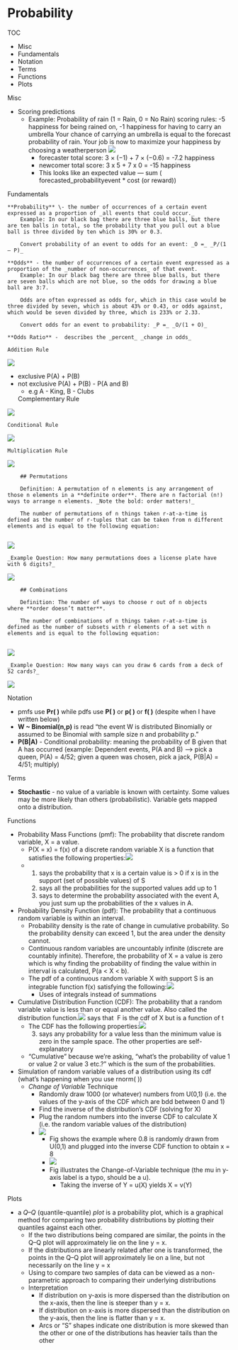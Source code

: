 # Probability

TOC

* Misc
* Fundamentals
* Notation
* Terms
* Functions
* Plots



Misc

* Scoring predictions
	* Example: Probability of rain (1 = Rain, 0 = No Rain)
		scoring rules: -5 happiness for being rained on, -1 happiness for having to carry an umbrella
		Your chance of carrying an umbrella is equal to the forecast probability of rain. Your job is now to maximize your happiness by choosing a weatherperson
		![](./_resources/Probability.resources/Screenshot (141).png)
		* forecaster total score: 3 × (−1) + 7 × (−0.6) = -7.2 happiness
		* newcomer total score: 3 x 5 + 7 x 0 = -15 happiness
		* This looks like an expected value — sum ( forecasted\_probabilityevent \* cost (or reward))


Fundamentals

	**Probability** \- the number of occurrences of a certain event expressed as a proportion of _all events that could occur._ 
		Example: In our black bag there are three blue balls, but there are ten balls in total, so the probability that you pull out a blue ball is three divided by ten which is 30% or 0.3.
		
		Convert probability of an event to odds for an event: _O =_ _P/(1 — P)_
		
	**Odds** - the number of occurrences of a certain event expressed as a proportion of the _number of non-occurrences_ of that event.
		Example: In our black bag there are three blue balls, but there are seven balls which are not blue, so the odds for drawing a blue ball are 3:7.
		
		Odds are often expressed as odds for, which in this case would be three divided by seven, which is about 43% or 0.43, or odds against, which would be seven divided by three, which is 233% or 2.33. 
		
		Convert odds for an event to probability: _P =_ _O/(1 + O)_
		
	**Odds Ratio** -  describes the _percent_ _change in odds_ 
	
	Addition Rule
	

![](./_resources/Probability.resources/1-2TMm-JGDpv2TqBEFBsLQSw.png)

* exclusive P(A) + P(B)
* not exclusive P(A) + P(B) - P(A and B)
	* e.g A - King, B - Clubs

	Complementary Rule
	

![](./_resources/Probability.resources/1-zZWRYkZ5xuWB9XG4dpGxNg.png)

	Conditional Rule
	

![](./_resources/Probability.resources/1-wsWUbawhpyMY2cYrOXLUWg.png)

	Multiplication Rule
	

![](./_resources/Probability.resources/1-FtDX0_OTkqjl8G_1xh1Bqw.png)

		## Permutations
	
		Definition: A permutation of n elements is any arrangement of those n elements in a **definite order**. There are n factorial (n!) ways to arrange n elements. _Note the bold: order matters!_
		
		The number of permutations of n things taken r-at-a-time is defined as the number of r-tuples that can be taken from n different elements and is equal to the following equation:
		

![](./_resources/Probability.resources/0-oCtwpF4gFAYXgilF.png)

	_Example Question: How many permutations does a license plate have with 6 digits?_
	

![](./_resources/Probability.resources/0-szK-mSOC7SfOYVsl.png)

		## Combinations
	
		Definition: The number of ways to choose r out of n objects where **order doesn’t matter**.
		
		The number of combinations of n things taken r-at-a-time is defined as the number of subsets with r elements of a set with n elements and is equal to the following equation:
		

![](./_resources/Probability.resources/0-7wGkvaPkYWNR_sty.png)

	_Example Question: How many ways can you draw 6 cards from a deck of 52 cards?_
	

![](./_resources/Probability.resources/0-95rUEU2sGtAhQkhQ.png)



Notation

* pmfs use **Pr( )** while pdfs use **P( )** or **p( )** or **f( )** (despite when I have written below)
* **W ~ Binomial(n,p)** is read "the event W is distributed Binomially or assumed to be Binomial with sample size n and probability p."
* **P(B|A)** \- Conditional probability: meaning the probability of B given that A has occurred (example: Dependent events, P(A and B) --> pick a queen, P(A) = 4/52; given a queen was chosen, pick a jack, P(B|A) = 4/51; multiply)

Terms

* **Stochastic** - no value of a variable is known with certainty. Some values may be more likely than others (probabilistic). Variable gets mapped onto a distribution.

Functions

* Probability Mass Functions (pmf): The probability that discrete random variable, X = a value.
	* P(X = x) = f(x) of a discrete random variable X is a function that satisfies the following properties:![](./_resources/Probability.resources/ql_3240cd3ff8ede8244a37e79a867dc3bc_l3.png)
	* (1) says the probability that x is a certain value is > 0 if x is in the support (set of possible values) of S
		(2) says all the probabilities for the supported values add up to 1
		(3) says to determine the probability associated with the event A, you just sum up the probabilities of the x values in A.
		
* Probability Density Function (pdf): The probability that a continuous random variable is within an interval.
	* Probability density is the rate of change in cumulative probability. So the probability density can exceed 1, but the area under the density cannot.
	* Continuous random variables are uncountably infinite (discrete are countably infinite). Therefore, the probability of X = a value is zero which is why finding the probability of finding the value within in interval is calculated, P(a < X < b).
	* The pdf of a continuous random variable X with support S is an integrable function f(x) satisfying the following:![](./_resources/Probability.resources/ql_259a36021f93058b51a1806dfda88f73_l3.png)
		* Uses of integrals instead of summations
* Cumulative Distribution Function (CDF): The probability that a random variable value is less than or equal another value. Also called the distribution function.![](./_resources/Probability.resources/ql_9588351e3c5e20f6a7744ec8babca81a_l3.png)
	says that  F is the cdf of X but is a function of t
	* The CDF has the following properties:![](./_resources/Probability.resources/ql_ae25ded66ef62d60c24b67cdc77cd0e8_l3.png)
		(3) says any probability for a value less than the minimum value is zero in the sample space. The other properties are self-explanatory
		
	* "Cumulative" because we're asking, "what's the probability of value 1 or value 2 or value 3 etc.?" which is the sum of the probabilities.



* Simulation of random variable values of a distribution using its cdf (what's happening when you use rnorm( ))
	* _Change of Variable_ Technique
		* Randomly draw 1000 (or whatever) numbers from U(0,1) (i.e. the values of the y-axis of the CDF which are bdd between 0 and 1)
		* Find the inverse of the distribution's CDF (solving for X)
		* Plug the random numbers into the inverse CDF to calculate X (i.e. the random variable values of the distribution)
		* ![](./_resources/Probability.resources/Screenshot (54).png)
			* Fig shows the example where 0.8 is randomly drawn from U(0,1) and plugged into the inverse CDF function to obtain x = 8
			* ![](./_resources/Probability.resources/Screenshot (56).png)
			* Fig illustrates the Change-of-Variable technique (the mu in y-axis label is a typo, should be a u).
				* Taking the inverse of Y = u(X) yields X = v(Y)


Plots

* a _Q–Q_ (quantile-quantile) _plot_ is a probability plot, which is a graphical method for comparing two probability distributions by plotting their quantiles against each other.
	* If the two distributions being compared are similar, the points in the Q–Q plot will approximately lie on the line y = x.
	* If the distributions are linearly related after one is transformed, the points in the Q–Q plot will approximately lie on a line, but not necessarily on the line y = x
	* Using to compare two samples of data can be viewed as a non-parametric approach to comparing their underlying distributions
	* Interpretation
		* If distribution on y-axis is more dispersed than the distribution on the x-axis, then the line is steeper than y = x.
		* If distribution on x-axis is more dispersed than the distribution on the y-axis, then the line is flatter than y = x.
		* Arcs or "S" shapes indicate one distribution is more skewed than the other or one of the distributions has heavier tails than the other



















